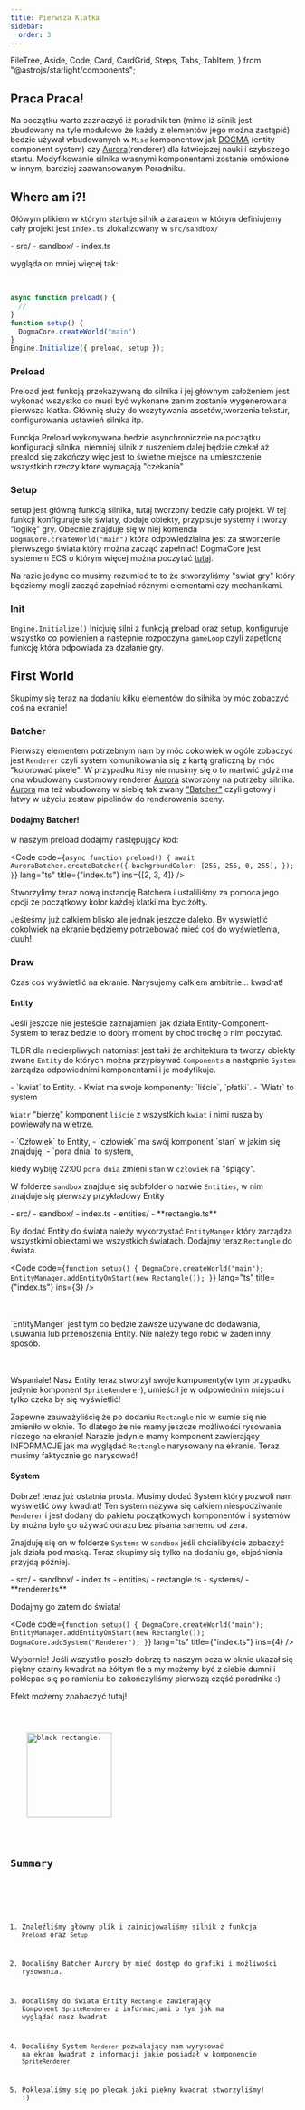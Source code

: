 ```yaml
---
title: Pierwsza Klatka
sidebar:
  order: 3
---
```


  FileTree,
  Aside,
  Code,
  Card,
  CardGrid,
  Steps,
  Tabs,
  TabItem,
} from "@astrojs/starlight/components";

## Praca Praca!

Na początku warto zaznaczyć iż poradnik ten (mimo iż silnik jest zbudowany na tyle modułowo że każdy z elementów jego można zastąpić) bedzie używał wbudowanych w `Mise` komponentów jak
[DOGMA]() (entity component system) czy [Aurora]()(renderer) dla łatwiejszej nauki i szybszego startu. Modyfikowanie silnika własnymi komponentami zostanie omówione w innym, bardziej zaawansowanym Poradniku.

## Where am i?!

Główym plikiem w którym startuje silnik a zarazem w którym definiujemy cały projekt jest `index.ts` zlokalizowany w `src/sandbox/`

<FileTree>
- src/
  - sandbox/
    - index.ts

</FileTree>

<br />

wygląda on mniej więcej tak:

<br />

```ts title=index.ts
async function preload() {
  //
}
function setup() {
  DogmaCore.createWorld("main");
}
Engine.Initialize({ preload, setup });
```

### Preload

Preload jest funkcją przekazywaną do silnika i jej głównym założeniem jest wykonać wszystko co musi być wykonane zanim zostanie wygenerowana pierwsza klatka.
Głównię służy do wczytywania assetów,tworzenia tekstur, configurowania ustawień silnika itp.

<Aside title="async">
  Funckja Preload wykonywana bedzie asynchronicznie na początku konfiguracji
  silnika, niemniej silnik z ruszeniem dalej będzie czekał aż prealod się
  zakończy więc jest to świetne miejsce na umieszczenie wszystkich rzeczy które
  wymagają "czekania"
</Aside>

### Setup

setup jest główną funkcją silnika, tutaj tworzony bedzie cały projekt. W tej funkcji konfiguruje się światy, dodaje obiekty, przypisuje systemy
i tworzy "logikę" gry. Obecnie znajduje się w niej komenda `DogmaCore.createWorld("main")` która odpowiedzialna jest za stworzenie pierwszego świata
który można zacząć zapełniać! DogmaCore jest systemem ECS o którym więcej można poczytać [tutaj](https://pl.wikipedia.org/wiki/Entity-component-system).

Na razie jedyne co musimy rozumieć to to że stworzyliśmy "swiat gry" który będziemy mogli zacząć zapełniać różnymi elementami czy mechanikami.

### Init

`Engine.Initialize()` Inicjuję silni z funkcją preload oraz setup, konfiguruje wszystko co powienien a nastepnie rozpoczyna `gameLoop` czyli zapętloną funkcję która odpowiada za dzałanie gry.

## First World

Skupimy się teraz na dodaniu kilku elementów do silnika by móc zobaczyć coś na ekranie!

### Batcher

Pierwszy elementem potrzebnym nam by móc cokolwiek w ogóle zobaczyć jest `Renderer` czyli system
komunikowania się z kartą graficzną by móc "kolorować pixele". W przypadku `Misy` nie musimy się o to martwić gdyż ma ona wbudowany
customowy renderer [Aurora]() stworzony na potrzeby silnika. [Aurora]() ma też wbudowany w siebię tak zwany ["Batcher"](/reference/aurora/urp/) czyli
gotowy i łatwy w użyciu zestaw pipelinów do renderowania sceny.

#### Dodajmy Batcher!

w naszym preload dodajmy następujący kod:

<Code
  code={`async function preload() {
  await AuroraBatcher.createBatcher({
    backgroundColor: [255, 255, 0, 255],
  });
}`}
  lang="ts"
  title={"index.ts"}
  ins={[2, 3, 4]}
/>

Stworzylimy teraz nową instancję Batchera i ustaliliśmy za pomoca jego opcji że początkowy kolor każdej klatki ma byc żółty.

Jeśteśmy już całkiem blisko ale jednak jeszcze daleko. By wyswietlić cokolwiek na ekranie będziemy potrzebować mieć coś do wyświetlenia, duuh!

### Draw

Czas coś wyświetlić na ekranie. Narysujemy całkiem ambitnie... kwadrat!

#### Entity

Jeśli jeszcze nie jesteście zaznajamieni jak działa Entity-Component-System to teraz bedzie to dobry moment by choć trochę o nim poczytać.

TLDR dla niecierpliwych natomiast jest taki że architektura ta tworzy obiekty zwane `Entity` do których można przypisywać `Components` a następnie `System` zarządza odpowiednimi komponentami i je modyfikuje.

<CardGrid>
  <Card title="Przykład A" icon="seti:plan">
    - `kwiat` to Entity.
    - Kwiat ma swoje komponenty: `liście`, `płatki`.
    - `Wiatr` to system

`Wiatr` "bierzę" komponent `liście` z wszystkich `kwiat` i nimi rusza by
powiewały na wietrze.

  </Card>
  <Card title="Przykład B" icon="seti:plan">
    - `Człowiek` to Entity,
    - `człowiek` ma swój komponent `stan` w jakim się znajduję.
    - `pora dnia` to system,

kiedy wybiję 22:00 `pora dnia` zmieni `stan` w `człowiek` na "śpiący".

  </Card>
</CardGrid>

W folderze `sandbox` znajduje się subfolder o nazwie `Entities`, w nim znajduje się pierwszy przykładowy Entity

<FileTree>
- src/
  - sandbox/
    - index.ts
    - entities/
      - **rectangle.ts**

</FileTree>

By dodać Entity do świata należy wykorzystać `EntityManger` który zarządza wszystkimi obiektami we wszystkich światach.
Dodajmy teraz `Rectangle` do świata.

<Code
  code={`function setup() {
  DogmaCore.createWorld("main");
  EntityManager.addEntityOnStart(new Rectangle());
}`}
  lang="ts"
  title={"index.ts"}
  ins={3}
/>

<br />
<br />
<Aside type="tip">
  `EntityManger` jest tym co będzie zawsze używane do dodawania, usuwania lub
  przenoszenia Entity. Nie należy tego robić w żaden inny sposób.
</Aside>
<br />
<br />

Wspaniale! Nasz Entity teraz stworzył swoje komponenty(w tym przypadku jedynie komponent `SpriteRenderer`), umieścił je w odpowiednim miejscu i tylko czeka by się wyświetlić!

Zapewne zauważyliścię że po dodaniu `Rectangle` nic w sumie się nie zmieniło w oknie. To dlatego że nie mamy jeszcze możliwości rysowania niczego na ekranie!
Narazie jedynie mamy komponent zawierający INFORMACJE jak ma wyglądać `Rectangle` narysowany na ekranie. Teraz musimy faktycznie go narysować!

#### System

Dobrze! teraz już ostatnia prosta. Musimy dodać System który pozwoli nam wyświetlić owy kwadrat! Ten system nazywa się całkiem niespodziwanie `Renderer`
i jest dodany do pakietu początkowych komponentów i systemów by można było go używać odrazu bez pisania samemu od zera.

Znajduję się on w folderze `Systems` w `sandbox` jeśli chcielibyście zobaczyć jak działa pod maską. Teraz skupimy się tylko na dodaniu go, objaśnienia przyjdą później.

<FileTree>
- src/
  - sandbox/
    - index.ts
    - entities/
      - rectangle.ts
    - systems/
      - **renderer.ts**

</FileTree>

Dodajmy go zatem do świata!

<Code
  code={`function setup() {
  DogmaCore.createWorld("main");
  EntityManager.addEntityOnStart(new Rectangle());
  DogmaCore.addSystem("Renderer");
}`}
  lang="ts"
  title={"index.ts"}
  ins={4}
/>

Wybornie! Jeśli wszystko poszło dobrzę to naszym ocza w oknie ukazał się piękny czarny kwadrat na żółtym tle a my możemy być z siebie dumni i poklepać się po ramieniu bo zakończyliśmy pierwszą część poradnika :)

Efekt możemy zoabaczyć tutaj!

<Tabs>
  <TabItem label="Final Code" icon="open-book">
    <Code
      code={`
async function preload() {
    await AuroraBatcher.createBatcher({
    backgroundColor: [255, 255, 0, 255],
  });
}
function setup() {
  DogmaCore.createWorld("main");
  EntityManager.addEntityOnStart(new Rectangle());
  DogmaCore.addSystem("Renderer");
}
Engine.Initialize({ preload, setup });
`}
      lang="ts"
      title={"index.ts"}
    />
  </TabItem>
  <TabItem label="Effect" icon="puzzle">
    <Image src={img} alt="black rectangle." width="150" height="150" />
  </TabItem>
</Tabs>

## Summary

<Steps>

1. Znaleźliśmy główny plik i zainicjowaliśmy silnik z funkcja `Preload` oraz `Setup`

2. Dodaliśmy Batcher Aurory by mieć dostęp do grafiki i możliwości rysowania.

3. Dodaliśmy do świata Entity `Rectangle` zawierający komponent `SpriteRenderer` z informacjami o tym jak ma wyglądać nasz kwadrat

4. Dodaliśmy System `Renderer` pozwalający nam wyrysować na ekran kwadrat z informacji jakie posiadał w komponencie `SpriteRenderer`

5. Poklepaliśmy się po plecak jaki piekny kwadrat stworzyliśmy! :)

</Steps>
